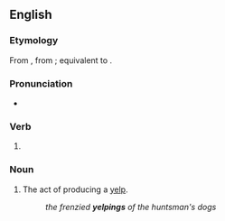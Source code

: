==English==

===Etymology===
From {{inh|en|enm|yelpinge}}, from {{inh|en|ang|ġilping}}; equivalent to {{af|en|yelp|-ing}}.

===Pronunciation===
* {{IPA|en|/ˈjɛlpɪŋ/}}

===Verb===
{{head|en|verb form}}

# {{present participle of|en|yelp|nocat=1}}

===Noun===
{{en-noun}}

# The act of producing a [[yelp]].
#: ''the frenzied '''yelpings''' of the huntsman's dogs''